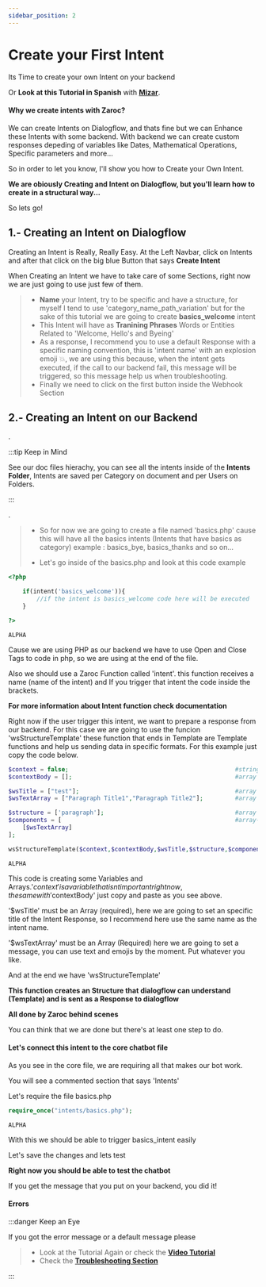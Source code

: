 ```yaml
---
sidebar_position: 2
---
```


# Create your First Intent


Its Time to create your own Intent on your backend

Or **Look at this Tutorial in Spanish** with **[Mizar](https://www.youtube.com/watch?v=scemKXVomhE&list=PLpVijIXbyeMO5OwECKbsIbGI1k2jvKnSX&index=23)**.

#### Why we create intents with Zaroc?

We can create Intents on Dialogflow, and thats fine but we can Enhance these Intents with some backend. With backend we can create custom responses depeding of variables like Dates, Mathematical Operations, Specific parameters and more...

So in order to let you know, I'll show you how to Create your Own Intent.

**We are obiously Creating and Intent on Dialogflow, but you'll learn how to create in a structural way...**

So lets go!

## 1.- Creating an Intent on Dialogflow

Creating an Intent is Really, Really Easy. At the Left Navbar, click on Intents and after that click on the big blue Button that says **Create Intent**

When Creating an Intent we have to take care of some Sections, right now we are just going to use just few of them.

> - **Name** your Intent, try to be specific and have a structure, for myself I tend to use 'category_name_path_variation' but for the sake of this tutorial we are going to create **basics_welcome** intent
> - This Intent will have as **Tranining Phrases** Words or Entities Related to 'Welcome, Hello's and Byeing'
> - As a response, I recommend you to use a default Response with a specific naming convention, this is 'intent name' with an explosion emoji 💥, we are using this because, when the intent gets executed, if the call to our backend fail, this message will be triggered, so this message help us when troubleshooting.
> - Finally we need to click on the first button inside the Webhook Section

## 2.- Creating an Intent on our Backend

.

:::tip Keep in Mind

See our doc files hierachy, you can see all the intents inside of the **Intents Folder**, Intents are saved per Category on document and per Users on Folders.

:::

.

> - So for now we are going to create a file named 'basics.php' cause this will have all the basics intents (Intents that have basics as category) example : basics_bye, basics_thanks and so on...
>
> - Let's go inside of the basics.php and look at this code example

<Tabs>
<TabItem value="php" label="PHP">

```php
<?php

    if(intent('basics_welcome')){
        //if the intent is basics_welcome code here will be executed
    }

?>
```

</TabItem>
<TabItem value="nodejs" label="Node.js">

```nodejs
ALPHA
```

</TabItem>
</Tabs>

Cause we are using PHP as our backend we have to use Open and Close Tags to code in php, so we are using **<?php** at the begin and **?>** at the end of the file.

Also we should use a Zaroc Function called 'intent'.
this function receives a name (name of the intent) and If you trigger that intent the code inside the brackets.

**For more information about Intent function check documentation**

Right now if the user trigger this intent, we want to prepare a response from our backend. For this case we are going to use the funcion 'wsStructureTemplate' these function that ends in Template are Template functions and help us sending data in specific formats. For this example just copy the code below.

<Tabs>
<TabItem value="php" label="PHP">

```php
$context = false;                                               #string
$contextBody = [];                                              #array

$wsTitle = ["test"];                                            #array
$wsTextArray = ["Paragraph Title1","Paragraph Title2"];         #array

$structure = ['paragraph'];                                     #array
$components = [                                                 #array-multi
    [$wsTextArray]
];

wsStructureTemplate($context,$contextBody,$wsTitle,$structure,$components);
```

</TabItem>
<TabItem value="nodejs" label="Node.js">

```nodejs
ALPHA
```

</TabItem>
</Tabs>

This code is creating some Variables and Arrays.'$context' is a variable that isnt important right now, the same with '$contextBody' just copy and paste as you see above.

'$wsTitle' must be an Array (required), here we are going to set an specific title of the Intent Response, so I recommend here use the same name as the intent name.

'$wsTextArray' must be an Array (Required) here we are going to set a message, you can use text and emojis by the moment. Put whatever you like.

And at the end we have 'wsStructureTemplate'

**This function creates an Structure that dialogflow can understand (Template) and is sent as a Response to dialogflow**

**All done by Zaroc behind scenes**

You can think that we are done but there's at least one step to do.

#### Let's connect this intent to the core chatbot file

As you see in the core file, we are requiring all that makes our bot work.

You will see a commented section that says 'Intents'

Let's require the file basics.php

<Tabs>
<TabItem value="php" label="PHP">

```php
require_once("intents/basics.php");
```

</TabItem>
<TabItem value="nodejs" label="Node.js">

```nodejs
ALPHA
```

</TabItem>
</Tabs>

With this we should be able to trigger basics_intent easily

Let's save the changes and lets test

**Right now you should be able to test the chatbot**

If you get the message that you put on your backend, you did it!

#### Errors

:::danger Keep an Eye

If you got the error message or a default message please

> - Look at the Tutorial Again or check the [**Video Tutorial**](https://www.youtube.com/watch?v=scemKXVomhE&list=PLpVijIXbyeMO5OwECKbsIbGI1k2jvKnSX&index=23)
> - Check the [**Troubleshooting Section**](./../zaroc-advanced/troubleshooting)

:::
